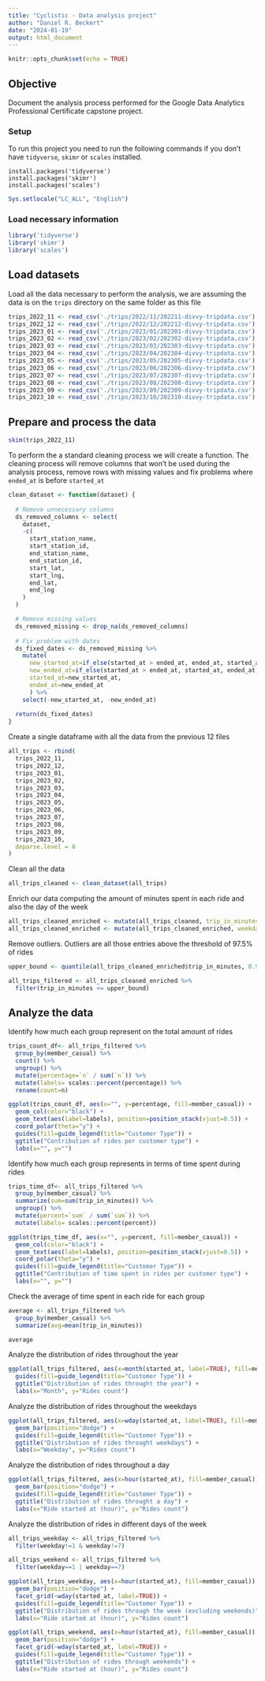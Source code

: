 ```yaml
---
title: "Cyclistic - Data analysis project"
author: "Daniel R. Beckert"
date: "2024-01-19"
output: html_document
---
```


```r
knitr::opts_chunk$set(echo = TRUE)
```

## Objective
Document the analysis process performed for the Google Data Analytics Professional Certificate capstone project.


### Setup
To run this project you need to run the following commands if you don't have `tidyverse`, `skimr` or `scales` installed. 
```
install.packages('tidyverse')
install.packages('skimr')
install.packages('scales')
```

```r
Sys.setlocale("LC_ALL", "English")
```

### Load necessary information
```r
library('tidyverse')
library('skimr')
library('scales')
```

## Load datasets
Load all the data necessary to perform the analysis, we are assuming the data is on the `trips` directory on the same folder as this file
```r
trips_2022_11 <- read_csv('./trips/2022/11/202211-divvy-tripdata.csv')
trips_2022_12 <- read_csv('./trips/2022/12/202212-divvy-tripdata.csv')
trips_2023_01 <- read_csv('./trips/2023/01/202301-divvy-tripdata.csv')
trips_2023_02 <- read_csv('./trips/2023/02/202302-divvy-tripdata.csv')
trips_2023_03 <- read_csv('./trips/2023/03/202303-divvy-tripdata.csv')
trips_2023_04 <- read_csv('./trips/2023/04/202304-divvy-tripdata.csv')
trips_2023_05 <- read_csv('./trips/2023/05/202305-divvy-tripdata.csv')
trips_2023_06 <- read_csv('./trips/2023/06/202306-divvy-tripdata.csv')
trips_2023_07 <- read_csv('./trips/2023/07/202307-divvy-tripdata.csv')
trips_2023_08 <- read_csv('./trips/2023/08/202308-divvy-tripdata.csv')
trips_2023_09 <- read_csv('./trips/2023/09/202309-divvy-tripdata.csv')
trips_2023_10 <- read_csv('./trips/2023/10/202310-divvy-tripdata.csv')
```

## Prepare and process the data 
```r
skim(trips_2022_11)
```

To perform the a standard cleaning process we will create a function. The cleaning process will remove columns that won't be used during the analysis process, remove rows with missing values and fix problems where `ended_at` is before `started_at`
```r
clean_dataset <- function(dataset) {
  
  # Remove unnecessary columns
  ds_removed_columns <- select(
    dataset, 
    -c(
      start_station_name, 
      start_station_id, 
      end_station_name, 
      end_station_id,
      start_lat,
      start_lng,
      end_lat,
      end_lng
    )
  )

  # Remove missing values 
  ds_removed_missing <- drop_na(ds_removed_columns)
  
  # Fix problem with dates
  ds_fixed_dates <- ds_removed_missing %>% 
    mutate(
      new_started_at=if_else(started_at > ended_at, ended_at, started_at),
      new_ended_at=if_else(started_at > ended_at, started_at, ended_at),
      started_at=new_started_at,
      ended_at=new_ended_at
      ) %>% 
    select(-new_started_at, -new_ended_at)
  
  return(ds_fixed_dates)
}

```

Create a single dataframe with all the data from the previous 12 files
```r
all_trips <- rbind(
  trips_2022_11,
  trips_2022_12,
  trips_2023_01,
  trips_2023_02,
  trips_2023_03,
  trips_2023_04,
  trips_2023_05,
  trips_2023_06,
  trips_2023_07,
  trips_2023_08,
  trips_2023_09,
  trips_2023_10,
  deparse.level = 0
)
```

Clean all the data
```r
all_trips_cleaned <- clean_dataset(all_trips)
```

Enrich our data computing the amount of minutes spent in each ride and also the day of the week
```r
all_trips_cleaned_enriched <- mutate(all_trips_cleaned, trip_in_minutes=as.numeric(difftime(ended_at, started_at, units="mins")))
all_trips_cleaned_enriched <- mutate(all_trips_cleaned_enriched, weekday=wday(started_at))
```

Remove outliers. Outliers are all those entries above the threshold of 97.5% of rides
```r
upper_bound <- quantile(all_trips_cleaned_enriched$trip_in_minutes, 0.975)

all_trips_filtered <- all_trips_cleaned_enriched %>% 
  filter(trip_in_minutes <= upper_bound)
```

## Analyze the data
Identify how much each group represent on the total amount of rides
```r
trips_count_df<- all_trips_filtered %>% 
  group_by(member_casual) %>% 
  count() %>% 
  ungroup() %>% 
  mutate(percentage=`n` / sum(`n`)) %>% 
  mutate(labels= scales::percent(percentage)) %>% 
  rename(count=n)
```

```r
ggplot(trips_count_df, aes(x="", y=percentage, fill=member_casual)) + 
  geom_col(color="black") + 
  geom_text(aes(label=labels), position=position_stack(vjust=0.5)) +
  coord_polar(theta="y") +
  guides(fill=guide_legend(title="Customer Type")) +
  ggtitle("Contribution of rides per customer type") + 
  labs(x="", y="")
```

Identify how much each group represents in terms of time spent during rides
```r
trips_time_df<- all_trips_filtered %>% 
  group_by(member_casual) %>% 
  summarize(sum=sum(trip_in_minutes)) %>% 
  ungroup() %>% 
  mutate(percent=`sum` / sum(`sum`)) %>% 
  mutate(labels= scales::percent(percent))
```

```r
ggplot(trips_time_df, aes(x="", y=percent, fill=member_casual)) + 
  geom_col(color="black") + 
  geom_text(aes(label=labels), position=position_stack(vjust=0.5)) +
  coord_polar(theta="y") +
  guides(fill=guide_legend(title="Customer Type")) +
  ggtitle("Contribution of time spent in rides per customer type") + 
  labs(x="", y="")

```

Check the average of time spent in each ride for each group
```r
average <- all_trips_filtered %>% 
  group_by(member_casual) %>% 
  summarize(avg=mean(trip_in_minutes))
```

```r
average
```

Analyze the distribution of rides throughout the year
```r
ggplot(all_trips_filtered, aes(x=month(started_at, label=TRUE), fill=member_casual)) + geom_bar(position="dodge") +
  guides(fill=guide_legend(title="Customer Type")) +
  ggtitle("Distribution of rides throught the year") + 
  labs(x="Month", y="Rides count")
```

Analyze the distribution of rides throughout the weekdays
```r
ggplot(all_trips_filtered, aes(x=wday(started_at, label=TRUE), fill=member_casual)) +
  geom_bar(position="dodge") +
  guides(fill=guide_legend(title="Customer Type")) +
  ggtitle("Distribution of rides throught weekdays") + 
  labs(x="Weekday", y="Rides count")
```

Analyze the distribution of rides throughout a day
```r
ggplot(all_trips_filtered, aes(x=hour(started_at), fill=member_casual)) +
  geom_bar(position="dodge") +
  guides(fill=guide_legend(title="Customer Type")) +
  ggtitle("Distribution of rides throught a day") + 
  labs(x="Ride started at (hour)", y="Rides count")
```

Analyze the distribution of rides in different days of the week
```r
all_trips_weekday <- all_trips_filtered %>%  
  filter(weekday!=1 & weekday!=7)

all_trips_weekend <- all_trips_filtered %>%  
  filter(weekday==1 | weekday==7)
```

```r
ggplot(all_trips_weekday, aes(x=hour(started_at), fill=member_casual)) +
  geom_bar(position="dodge") +
  facet_grid(~wday(started_at, label=TRUE)) +
  guides(fill=guide_legend(title="Customer Type")) +
  ggtitle("Distribution of rides through the week (excluding weekends)") + 
  labs(x="Ride started at (hour)", y="Rides count")
```

```r
ggplot(all_trips_weekend, aes(x=hour(started_at), fill=member_casual)) +
  geom_bar(position="dodge") +
  facet_grid(~wday(started_at, label=TRUE)) +
  guides(fill=guide_legend(title="Customer Type")) +
  ggtitle("Distribution of rides through weekends") + 
  labs(x="Ride started at (hour)", y="Rides count")
  
```



